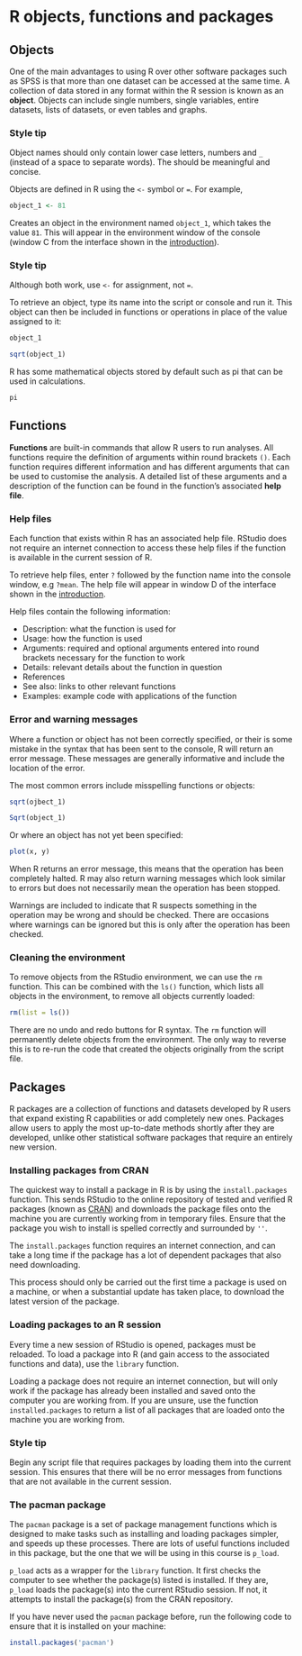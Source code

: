 # R objects, functions and packages

## Objects
One of the main advantages to using R over other software packages such as SPSS is that more than one dataset can be accessed at the same time. A collection of data stored in any format within the R session is known as an **object**. Objects can include single numbers, single variables, entire datasets, lists of datasets, or even tables and graphs.

:::{.callout-tip}
### Style tip

Object names should only contain lower case letters, numbers and `_` (instead of a space to separate words). The should be meaningful and concise.
:::

Objects are defined in R using the `<-` symbol or `=`. For example, 

```r
object_1 <- 81
```

Creates an object in the environment named `object_1`, which takes the value `81`. This will appear in the environment window of the console (window C from the interface shown in the [introduction](introduction.qmd)). 

:::{.callout-tip}
### Style tip

Although both work, use `<-` for assignment, not `=`.
:::

To retrieve an object, type its name into the script or console and run it. This object can then be included in functions or operations in place of the value assigned to it:

```r
object_1

sqrt(object_1)
```

R has some mathematical objects stored by default such as pi that can be used in calculations.

```r
pi
```

## Functions
**Functions** are built-in commands that allow R users to run analyses. All functions require the definition of arguments within round brackets `()`. Each function requires different information and has different arguments that can be used to customise the analysis. A detailed list of these arguments and a description of the function can be found in the function's associated **help file**.

### Help files
Each function that exists within R has an associated help file. RStudio does not require an internet connection to access these help files if the function is available in the current session of R.

To retrieve help files, enter `?` followed by the function name into the console window, e.g `?mean`. The help file will appear in window D of the interface shown in the [introduction](intro.qmd).

Help files contain the following information:

-	Description: what the function is used for
-	Usage: how the function is used
-	Arguments: required and optional arguments entered into round brackets necessary for the function to work
-	Details: relevant details about the function in question
-	References
-	See also: links to other relevant functions
-	Examples: example code with applications of the function

### Error and warning messages
Where a function or object has not been correctly specified, or their is some mistake in the syntax that has been sent to the console, R will return an error message. These messages are generally informative and include the location of the error.

The most common errors include misspelling functions or objects:

```r
sqrt(ojbect_1)

Sqrt(object_1)
```

Or where an object has not yet been specified:

```r
plot(x, y)
```

When R returns an error message, this means that the operation has been completely halted. R may also return warning messages which look similar to errors but does not necessarily mean the operation has been stopped. 

Warnings are included to indicate that R suspects something in the operation may be wrong and should be checked. There are occasions where warnings can be ignored but this is only after the operation has been checked. 

### Cleaning the environment
To remove objects from the RStudio environment, we can use the `rm` function. This can be combined with the `ls()` function, which lists all objects in the environment, to remove all objects currently loaded:

```r
rm(list = ls())
```

:::{.callout-warning}
There are no undo and redo buttons for R syntax. The `rm` function will permanently delete objects from the environment. The only way to reverse this is to re-run the code that created the objects originally from the script file.
:::

## Packages
R packages are a collection of functions and datasets developed by R users that expand existing R capabilities or add completely new ones. Packages allow users to apply the most up-to-date methods shortly after they are developed, unlike other statistical software packages that require an entirely new version. 

### Installing packages from CRAN
The quickest way to install a package in R is by using the `install.packages` function. This sends RStudio to the online repository of tested and verified R packages (known as [CRAN](https://cran.r-project.org/)) and downloads the package files onto the machine you are currently working from in temporary files. Ensure that the package you wish to install is spelled correctly and surrounded by `''`.

:::{.callout-warning}
The `install.packages` function requires an internet connection, and can take a long time if the package has a lot of dependent packages that also need downloading. 

This process should only be carried out the first time a package is used on a machine, or when a substantial update has taken place, to download the latest version of the package.
:::

### Loading packages to an R session
Every time a new session of RStudio is opened, packages must be reloaded. To load a package into R (and gain access to the associated functions and data), use the `library` function. 

Loading a package does not require an internet connection, but will only work if the package has already been installed and saved onto the computer you are working from. If you are unsure, use the function `installed.packages` to return a list of all packages that are loaded onto the machine you are working from.

:::{.callout-tip}
### Style tip

Begin any script file that requires packages by loading them into the current session. This ensures that there will be no error messages from functions that are not available in the current session.
:::

### The pacman package
The `pacman` package is a set of package management functions which is designed to make tasks such as installing and loading packages simpler, and speeds up these processes. There are lots of useful functions included in this package, but the one that we will be using in this course is `p_load`.

`p_load` acts as a wrapper for the `library` function. It first checks the computer to see whether the package(s) listed is installed. If they are, `p_load` loads the package(s) into the current RStudio session. If not, it attempts to install the package(s) from the CRAN repository.

If you have never used the `pacman` package before, run the following code to ensure that it is installed on your machine:

```r
install.packages('pacman')
```

